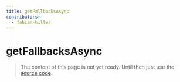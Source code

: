```yaml
---
title: getFallbacksAsync
contributors:
  - fabian-hiller
---
```


# getFallbacksAsync

> The content of this page is not yet ready. Until then just use the [source code](https://github.com/fabian-hiller/valibot/blob/main/library/src/methods/getFallbacks/getFallbacksAsync.ts).
